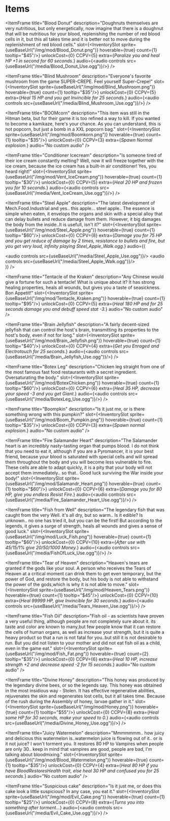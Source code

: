 # Items




<ItemFrame title="Blood Donut"
  description="Doughnuts themselves are very nutritious, but only energetically, now imagine that there is a doughnut that will be nutritious for your blood, replenishing the number of red blood cells in it, but this all takes time and it is better not to move during the replenishment of red blood cells."
  slot={<InventorySlot sprite={useBaseUrl("/img/mod/Blood_Donut.png")} hoverable={true} count={1} tooltip="$45"/>}
  unlockCost={0}
  CCPV={5}
  extra={<i>Paralize you and heal HP +1 in second for 60 seconds.</i>}
  audio={<audio controls src={useBaseUrl("/media/Blood_Donut_Use.ogg")}/>}
  />

<ItemFrame title="Blind Mushroom"
  description="Everyone's favorite mushroom from the game SUPER-CREPE. Feel yourself Super-Crepe!"
  slot={<InventorySlot sprite={useBaseUrl("/img/mod/Blind_Mushroom.png")} hoverable={true} count={1} tooltip="$35"/>}
  unlockCost={0}
  CCPV={5}
  extra={<i>Heal 15 HP and you get Invincible for 25 seconds.</i>}
  audio={<audio controls src={useBaseUrl("/media/Blind_Mushroom_Use.ogg")}/>}
  />

<ItemFrame title="BOOMcorn"
  description="This item was still in the Hitman beta, but for their game it is too refined a way to kill. If you wanted to become a kamikaze, here's your chance.  As you can understand, this is not popcorn, but just a bomb in a XXL popcorn bag."
  slot={<InventorySlot sprite={useBaseUrl("/img/mod/Boomkorn.png")} hoverable={true} count={1} tooltip="$35"/>}
  unlockCost={0}
  CCPV={3}
  extra={<i>Spawn Normal explosion.</i>}
  audio="No custom audio"
  />

<ItemFrame title="Conditioner Icecream"
  description="Is someone tired of their ice cream constantly melting? Well, now it will freeze together with the ice cream, because the ice cream has a built-in air conditioner! Yes, you heard right!"
  slot={<InventorySlot sprite={useBaseUrl("/img/mod/Vent_IceCream.png")} hoverable={true} count={1} tooltip="$30"/>}
  unlockCost={0}
  CCPV={5}
  extra={<i>Heal 20 HP and frozen you for 10 seconds.</i>}
  audio={<audio controls src={useBaseUrl("/media/Vent_IceCream_Use.ogg")}/>}
  />

<ItemFrame title="Steel Apple"
  description="The latest development of Mech.Food.Industrial and yes.. this apple... steel apple.. The essence is simple when eaten, it envelops the organs and skin with a special alloy that can delay bullets and reduce damage from them. However, it big damages the body from the inside..It is usefull, isn't it?"
  slot={<InventorySlot sprite={useBaseUrl("/img/mod/Steel_Apple.png")} hoverable={true} count={1} tooltip="$60"/>}
  unlockCost={0}
  CCPV={8}
  extra={<i>Damage you for 75 HP and you get reduce of damage by 2 times, resistance to bullets and fire, but you get very loud, infinity playing Steel_Apple_Walk.ogg.</i>}
    audio={(
    <div>
      <audio controls src={useBaseUrl("/media/Steel_Apple_Use.ogg")}/>
      <audio controls src={useBaseUrl("/media/Steel_Apple_Walk.ogg")}/>
    </div>
  )}
  />

<ItemFrame title="Tentacle of the Kraken"
  description="Any Chinese would give a fortune for such a tentacle! What is unique about it? It has strong healing properties, heals all wounds, but gives you a taste of seasickness. Bon Appetit!"
  slot={<InventorySlot sprite={useBaseUrl("/img/mod/Tentacle_Kraken.png")} hoverable={true} count={1} tooltip="$95"/>}
  unlockCost={0}
  CCPV={5}
  extra={<i>Heal 180 HP and for 25 seconds damage you and debuff speed stat -3.</i>}
  audio="No custom audio"
  />

<ItemFrame title="Brain Jellyfish"
  description="A fairly decent-sized jellyfish that can control the host's brain, transmitting its properties to the host's body, even if not for long."
  slot={<InventorySlot sprite={useBaseUrl("/img/mod/Brain_Jellyfish.png")} hoverable={true} count={1} tooltip="$40"/>}
  unlockCost={0}
  CCPV={4}
  extra={<i>Get you Enraged and Electrotouch for 25 seconds.</i>}
  audio={<audio controls src={useBaseUrl("/media/Brain_Jellyfish_Use.ogg")}/>}
  />

<ItemFrame title="Botex Leg"
  description="Chicken leg straight from one of the most famous fast food restaurants with a secret ingredient. Oversaturating the body."
  slot={<InventorySlot sprite={useBaseUrl("/img/mod/BotexChicken.png")} hoverable={true} count={1} tooltip="$60"/>}
  unlockCost={0}
  CCPV={6}
  extra={<i>Heal 35 HP, decrease your speed -3 and you get Giant.</i>}
  audio={<audio controls src={useBaseUrl("/media/BotexLeg_Use.ogg")}/>}
  />

<ItemFrame title="Boompkin"
  description="Is it just me, or is there something wrong with this pumpkin?"
  slot={<InventorySlot sprite={useBaseUrl("/img/mod/Boom_Pumpkin.png")} hoverable={true} count={1} tooltip="$35"/>}
  unlockCost={0}
  CCPV={3}
  extra={<i>Spawn normal explosion.</i>}
  audio="No custom audio"
  />

<ItemFrame title="Fire Salamander Heart"
  description="The Salamander heart is an incredibly nasty-tasting organ that pumps blood. I do not think that you need to eat it, although if you are a Pyromancer, it is your best friend, because your blood is saturated with special cells and will spread them throughout the body and you will become less vulnerable to fire. These cells are able to adapt quickly, it is a pity that your body will not accept them immediately.. so that.. Good luck surviving the War inside your body!"
  slot={<InventorySlot sprite={useBaseUrl("/img/mod/Salamandr_Heart.png")} hoverable={true} count={1} tooltip="$60"/>}
  unlockCost={0}
  CCPV={6}
  extra={<i>Damage you for 80 HP, give you endless Resist Fire.</i>}
  audio={<audio controls src={useBaseUrl("/media/Fire_Salamander_Heart_Use.ogg")}/>}
  />

<ItemFrame title="Fish from Well"
  description="The legendary fish that was caught from the very Well. it's all dry, but so warm.. Is it edible? Is unknown.. no one has tried it, but you can be the first! But according to the legends, it gives a surge of strength, heals all wounds and gives a sense of good luck."
  slot={<InventorySlot sprite={useBaseUrl("/img/mod/Luck_Fish.png")} hoverable={true} count={1} tooltip="$60"/>}
  unlockCost={0}
  CCPV={10}
  extra={<i>After use with 45/15/1% give 20/50/1000 Money.</i>}
  audio={<audio controls src={useBaseUrl("/media/FishOfLuck_Use.ogg")}/>}
  />

<ItemFrame title="Tear of Heaven"
  description="Heaven's tears are granted if the gods like your soul. A person who receives the Tears of Heaven at a critical moment can drink them to get even temporary, but the power of God, and restore the body, but his body is not able to withstand the power of the gods,which is why it is not able to move."
  slot={<InventorySlot sprite={useBaseUrl("/img/mod/Heaven_Tears.png")} hoverable={true} count={1} tooltip="$45"/>}
  unlockCost={0}
  CCPV={10}
  extra={<i>Heal 99999 HP, give Invincible for 30 seconds.</i>}
  audio={<audio controls src={useBaseUrl("/media/Tears_Heaven_Use.ogg")}/>}
  />

<ItemFrame title="Fish Oil"
  description="Fish oil - as scientists have proven a very useful thing, although people are not completely sure about it. its taste and color are known to many,but few people know that it can restore the cells of human organs, as well as increase your strength, but it is quite a heavy product so that a run is not fatal for you..but still it is not desirable to run. But you did not listen to your mother and did not eat fish oil as a child, even in the game eat."
  slot={<InventorySlot sprite={useBaseUrl("/img/mod/Fish_Fat.png")} hoverable={true} count={2} tooltip="$35"/>}
  unlockCost={0}
  CCPV={6}
  extra={<i>Heal 10 HP, increase strength +2 and decrease speed -2 for 15 seconds.</i>}
  audio="No custom audio"
  />

<ItemFrame title="Divine Honey"
  description="This honey was produced by the legendary divine bees, or so the legends say. This honey was obtained in the most insidious way - Stolen. It has effective regenerative abilities, rejuvenates the skin and regenerates lost cells, but it all takes time. Because of the rush during the Assembly of honey, larvae gather in it."
  slot={<InventorySlot sprite={useBaseUrl("/img/mod/Honey.png")} hoverable={true} count={1} tooltip="$55"/>}
  unlockCost={0}
  CCPV={8}
  extra={<i>Heal some HP for 30 seconds, make your speed to 0.</i>}
  audio={<audio controls src={useBaseUrl("/media/Divine_Honey_Use.ogg")}/>}
  />

<ItemFrame title="Juicy Watermelon"
  description="Mmmmmmm.. how juicy and delicious this watermelon is..watermelon juice is flowing out of it.. or is it not juice? I won't torment you. It restores 80 HP to Vampires when people are only 30.. keep in mind that vampires are good, people are bad, I'm talking about bloodmixing."
  slot={<InventorySlot sprite={useBaseUrl("/img/mod/Blood_Watermelon.png")} hoverable={true} count={1} tooltip="$35"/>}
  unlockCost={0}
  CCPV={4}
  extra={<i>Heal 80 HP if you have BloodRestoresHealth trait, else heal 30 HP and confused you for 25 seconds.</i>}
  audio="No custom audio"
  />

<ItemFrame title="Suspicious cake"
  description="Is it just me, or does this cake look a little suspicious? In any case, you eat it."
  slot={<InventorySlot sprite={useBaseUrl("/img/mod/Evil_Cake.png")} hoverable={true} count={1} tooltip="$25"/>}
  unlockCost={0}
  CCPV={8}
  extra={<i>Turns you into something after torment...</i>}
  audio={<audio controls src={useBaseUrl("/media/Evil_Cake_Use.ogg")}/>}
  />